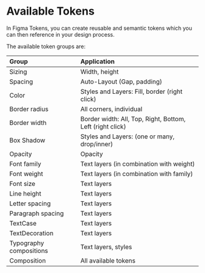 # Available Tokens

In Figma Tokens, you can create reusable and semantic tokens which you can then reference in your design process.

The available token groups are:

| Group                   | Application                                |
| :---------------------- | :----------------------------------------- |
| Sizing                  | Width, height                              |
| Spacing                 | Auto-Layout (Gap, padding)                 |
| Color                   | Styles and Layers: Fill, border (right click)            |
| Border radius           | All corners, individual                    |
| Border width            | Border width: All, Top, Right, Bottom, Left (right click)                               |
| Box Shadow              | Styles and Layers: (one or many, drop/inner)        |
| Opacity                 | Opacity                                    |
| Font family             | Text layers (in combination with weight)   |
| Font weight             | Text layers (in combination with family)   |
| Font size               | Text layers                                |
| Line height             | Text layers                                |
| Letter spacing          | Text layers                                |
| Paragraph spacing       | Text layers                                |
| TextCase                | Text layers                                |
| TextDecoration          | Text layers                                |
| Typography compositions | Text layers, styles                        |
| Composition             | All available tokens                        |
